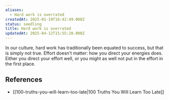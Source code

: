 ```yaml
---
aliases:
  - Hard work is overrated
createdAt: 2025-01-19T16:42:49.000Z
status: seedling
title: Hard work is overrated
updatedAt: 2025-04-12T15:55:20.000Z
---
```

In our culture, hard work has traditionally been equated to success, but that is simply not true. Effort doesn’t matter: how you direct your energies does. Either you direct your effort well, or you might as well not put in the effort in the first place.

## References

- [[100-truths-you-will-learn-too-late|100 Truths You Will Learn Too Late]]
